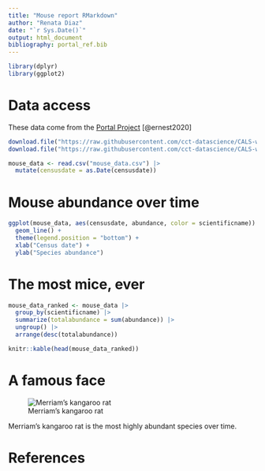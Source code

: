```yaml
---
title: "Mouse report RMarkdown"
author: "Renata Diaz"
date: "`r Sys.Date()`"
output: html_document
bibliography: portal_ref.bib
---
```


```r

library(dplyr)
library(ggplot2)

```

# Data access

These data come from the [Portal Project](https://portal.weecology.org) [@ernest2020]

```r

download.file("https://raw.githubusercontent.com/cct-datascience/CALS-workshops/2023-quarto-reports/202312-quarto-reports/portal_mouse_data.csv", destfile = "mouse_data.csv")
download.file("https://raw.githubusercontent.com/cct-datascience/CALS-workshops/2023-quarto-reports/202312-quarto-reports/portal_ref.bib", destfile = "portal_ref.bib")

```

```r

mouse_data <- read.csv("mouse_data.csv") |>
  mutate(censusdate = as.Date(censusdate))

```

# Mouse abundance over time

```r
ggplot(mouse_data, aes(censusdate, abundance, color = scientificname)) +
  geom_line() +
  theme(legend.position = "bottom") +
  xlab("Census date") +
  ylab("Species abundance")

```

# The most mice, ever

```r

mouse_data_ranked <- mouse_data |>
  group_by(scientificname) |>
  summarize(totalabundance = sum(abundance)) |>
  ungroup() |>
  arrange(desc(totalabundance))

knitr::kable(head(mouse_data_ranked))

```

# A famous face


![Merriam's kangaroo rat](https://github.com/cct-datascience/CALS-workshops/blob/2023-quarto-reports/20231206-quarto-reports/merriams.JPG?raw=true){#fig-merriams}
 

Merriam's kangaroo rat is the most highly abundant species over time.


# References
